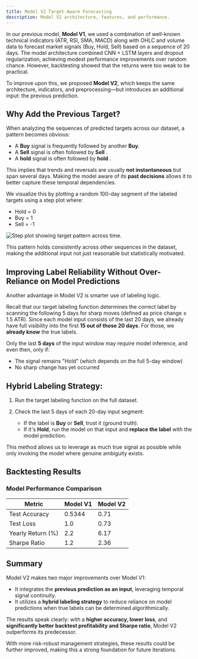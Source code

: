 ```yaml
---
title: Model V2 Target-Aware Forecasting
description: Model V2 architecture, features, and performance.
---
```


In our previous model, **Model V1**, we used a combination of well-known technical indicators (ATR, RSI, SMA, MACD) along with OHLC and volume data to forecast market signals (Buy, Hold, Sell) based on a sequence of 20 days. The model architecture combined CNN + LSTM layers and dropout regularization, achieving modest performance improvements over random chance. However, backtesting showed that the returns were too weak to be practical.

To improve upon this, we proposed **Model V2**, which keeps the same architecture, indicators, and preprocessing—but introduces an additional input: the previous prediction.

## Why Add the Previous Target?

When analyzing the sequences of predicted targets across our dataset, a pattern becomes obvious:

* A **Buy** signal is frequently followed by another **Buy**.
* A **Sell** signal is often followed by **Sell** .
* A **hold** signal is often followed by **hold** .

This implies that trends and reversals are usually **not instantaneous** but span several days. Making the model aware of its **past decisions** allows it to better capture these temporal dependencies.

We visualize this by plotting a random 100-day segment of the labeled targets using a step plot where:

* Hold = 0
* Buy = 1
* Sell = -1

![Step plot showing target pattern across time.](/images/g2.png)

This pattern holds consistently across other sequences in the dataset, making the additional input not just reasonable but statistically motivated.

## Improving Label Reliability Without Over-Reliance on Model Predictions

Another advantage in Model V2 is smarter use of labeling logic.

Recall that our target labeling function determines the correct label by scanning the following 5 days for sharp moves (defined as price change ≥ 1.5 ATR). Since each model input consists of the last 20 days, we already have full visibility into the first **15 out of those 20 days**. For those, we **already know** the true labels.

Only the last **5 days** of the input window may require model inference, and even then, only if:

* The signal remains "Hold" (which depends on the full 5-day window)
* No sharp change has yet occurred

## Hybrid Labeling Strategy:

1. Run the target labeling function on the full dataset.
2. Check the last 5 days of each 20-day input segment:

   * If the label is **Buy** or **Sell**, trust it (ground truth).
   * If it's **Hold**, run the model on that input and **replace the label** with the model prediction.

This method allows us to leverage as much true signal as possible while only invoking the model where genuine ambiguity exists.

## Backtesting Results

### Model Performance Comparison

| Metric            | Model V1 | Model V2 |
| ----------------- | -------- | -------- |
| Test Accuracy     | 0.5344   | 0.71     |
| Test Loss         | 1.0      | 0.73     |
| Yearly Return (%) | 2.2      | 6.17     |
| Sharpe Ratio      | 1.2      | 2.36     |

## Summary

Model V2 makes two major improvements over Model V1:

* It integrates the **previous prediction as an input**, leveraging temporal signal continuity.
* It utilizes a **hybrid labeling strategy** to reduce reliance on model predictions when true labels can be determined algorithmically.

The results speak clearly: with a **higher accuracy, lower loss**, and **significantly better backtest profitability and Sharpe ratio**, Model V2 outperforms its predecessor.

With more risk-robust management strategies, these results could be further improved, making this a strong foundation for future iterations.

